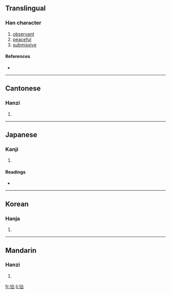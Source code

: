==Translingual==

===Han character===
{{Han char|rn=61|rad=心|as=05|sn=8|four=9106<sub>0</sub>|canj=心卜口 (PYR)}}

# [[observant]]
# [[peaceful]]
# [[submissive]]

====References====
* {{Han ref|kx=0380.190|dkj=10451|dj=0708.190|hdz=42284.110|uh=6017|ud=24599|bh=CCA3|bd=52387}}

----

==Cantonese==

===Hanzi===
{{yue-hanzi|jyut=|y=tip3}}

# {{defn|Cantonese}}

----

==Japanese==

===Kanji===
{{ja-kanji|grade=|rs=心05}}

# {{defn|Japanese}}

====Readings====
* {{ja-readings|on=[[ちょう]] (chō), [[てん]] (ten), [[せん]] (sen)|kun=[[おだやか]] (odayaka), [[したがう]] (shitagau)}}

----

==Korean==

===Hanja===
{{ko-hanja|hangeul=첩|eumhun=|rv=cheop|mr=ch'ŏp|y=chep}}

# {{defn|Korean}}

----

==Mandarin==

===Hanzi===
{{cmn-hanzi|pin=[[tiē]] ([[tie1]])|wg=t'ieh<sup>1</sup>}}

# {{defn|Mandarin}}

[[fr:怗]]
[[li:怗]]